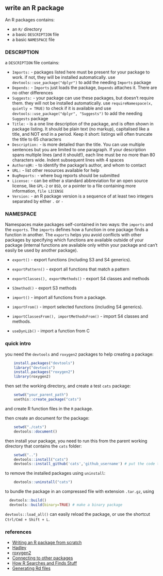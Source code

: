 ## write an R package

An R packages contains:

* an `R/` directory
* a basic `DESCRIPTION` file
* a basic `NAMESPACE` file

### DESCRIPTION

a `DESCRIPTION` file contains:

* `Imports:` - packages listed here must be present for your package to work. if not, they will be installed automatically. use `devtools::use_package("dplyr")` to add the needing `Imports` package
* `Depends:` - `Imports` just loads the package, `Depends` attaches it. There are no other differences
* `Suggests:` - your package can use these packages, but doesn’t require them. they will not be installed automatically. use `requireNamespace(x, quietly = TRUE)` to check if it is available and  use `devtools::use_package("dplyr", "Suggests")` to add the needing `Suggests` package
* `Title:` - is a one line description of the package, and is often shown in package listing. It should be plain text (no markup), capitalised like a title, and NOT end in a period. Keep it short: listings will often truncate the title to 65 characters
* `Description:` - is more detailed than the title. You can use multiple sentences but you are limited to one paragraph. If your description spans multiple lines (and it should!), each line must be no more than 80 characters wide. Indent subsequent lines with 4 spaces
* `Authors@R:` - to identify the package’s author, and whom to contact
* `URL:` -  list other resources available for help
* `BugReports:` - where bug reports should be submitted
* `License:` - can be either a standard abbreviation for an open source license, like `GPL-2` or `BSD`, or a pointer to a file containing more information, `file LICENSE`
* `Version:` - an R package version is a sequence of at least two integers separated by either `.` or `-`

### NAMESPACE

Namespaces make packages self-contained in two ways: the `imports` and the `exports`. The `imports` defines how a function in one package finds a function in another. The `exports` helps you avoid conflicts with other packages by specifying which functions are available outside of your package (internal functions are available only within your package and can't easily be used by another package). 

* `export()` - export functions (including S3 and S4 generics).
* `exportPattern()` - export all functions that match a pattern
* `exportClasses(), exportMethods()` - export S4 classes and methods
* `S3method()` - export S3 methods

* `import()` - import all functions from a package.
* `importFrom()` - import selected functions (including S4 generics).
* `importClassesFrom(), importMethodsFrom()` - import S4 classes and methods.
* `useDynLib()` - import a function from C

### quick intro

you need the `devtools` and `roxygen2` packages to help creating a package:

```r
    install.packages("devtools")
    library("devtools")
    install.packages("roxygen2")
    library(roxygen2)
```
    
then set the working directory, and create a test `cats` package:

```r
    setwd("your_parent_path")
    usethis::create_package("cats")
```

and create R function files in the `R` package.

then create an document for the package:

```r
    setwd("./cats")
    devtools::document()
```
    
then install your package, you need to run this from the parent working directory that contains the `cats` folder:

```r
    setwd("..")
    devtools::install("cats")
    devtools::install_github('cats','github_username') # put the code to github
```

to remove the installed packages using `uninstall`:

```r
    devtools::uninstall("cats")
```

to bundle the package in an compressed file with extension `.tar.gz`, using

```r
  devtools::build()
  devtools::build(binary=TRUE) # make a binary package
```

`devtools::load_all()` can easily reload the package, or use the shortcut `Ctrl/Cmd + Shift + L`.

### references

* [Writing an R package from scratch](https://hilaryparker.com/2014/04/29/writing-an-r-package-from-scratch/)
* [Hadley](http://r-pkgs.had.co.nz/description.html)
* [roxygen2](https://github.com/klutometis/roxygen#roxygen2)
* [Connecting to other packages](http://kbroman.org/pkg_primer/pages/depends.html)
* [How R Searches and Finds Stuff](http://blog.obeautifulcode.com/R/How-R-Searches-And-Finds-Stuff/)
* [Generating Rd files](https://cran.r-project.org/web/packages/roxygen2/vignettes/rd.html)

